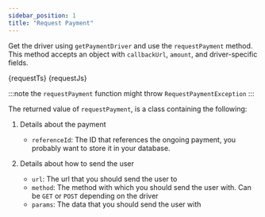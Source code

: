 ```yaml
---
sidebar_position: 1
title: "Request Payment"
---
```



Get the driver using `getPaymentDriver` and use the `requestPayment` method. This method accepts an object with `callbackUrl`, `amount`, and driver-specific fields. <!-- TODO -->

<Tabs>
  <TabItem value="typescript" label="TypeScript">
    <CodeBlock className="language-ts" title="index.ts">
      {requestTs}
    </CodeBlock>
  </TabItem>
  <TabItem value="javascript" label="JavaScript" default>
    <CodeBlock className="language-js" title="index.js">
      {requestJs}
    </CodeBlock>
  </TabItem>
</Tabs>

:::note
the `requestPayment` function might throw `RequestPaymentException`
:::

The returned value of `requestPayment`, is a class containing the following:

1. Details about the payment

   - `referenceId`: The ID that references the ongoing payment, you probably want to store it in your database.

2. Details about how to send the user

   - `url`: The url that you should send the user to
   - `method`: The method with which you should send the user with. Can be `GET` or `POST` depending on the driver
   - `params`: The data that you should send the user with
